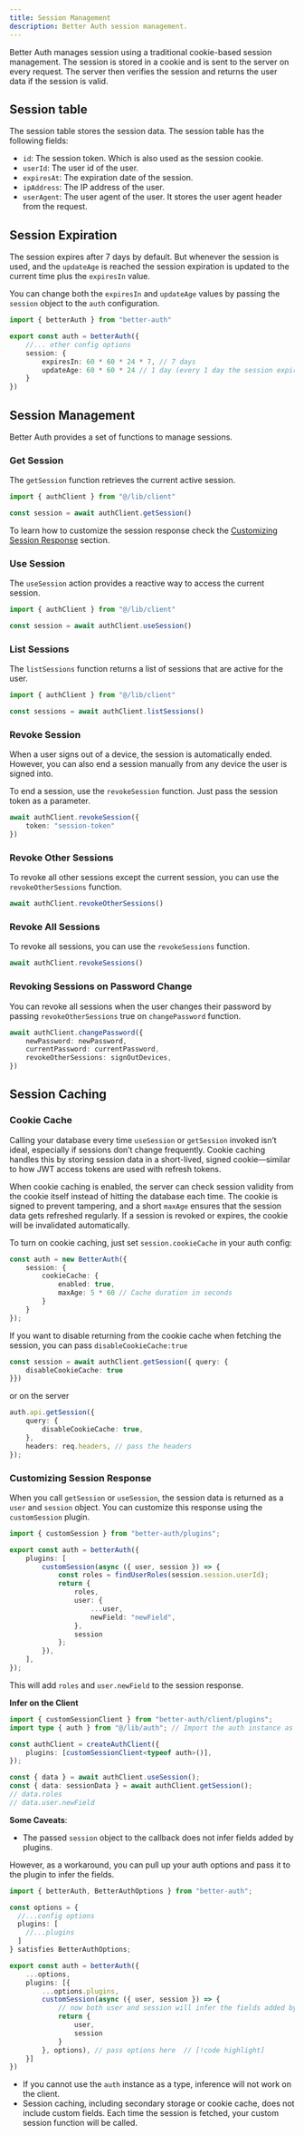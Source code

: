 ```yaml
---
title: Session Management
description: Better Auth session management.
---
```


Better Auth manages session using a traditional cookie-based session management. The session is stored in a cookie and is sent to the server on every request. The server then verifies the session and returns the user data if the session is valid.

## Session table

The session table stores the session data. The session table has the following fields:

- `id`: The session token. Which is also used as the session cookie.
- `userId`: The user id of the user.
- `expiresAt`: The expiration date of the session.
- `ipAddress`: The IP address of the user.
- `userAgent`: The user agent of the user. It stores the user agent header from the request.

## Session Expiration

The session expires after 7 days by default. But whenever the session is used, and the `updateAge` is reached the session expiration is updated to the current time plus the `expiresIn` value.

You can change both the `expiresIn` and `updateAge` values by passing the `session` object to the `auth` configuration.

```ts title="auth.ts"
import { betterAuth } from "better-auth"

export const auth = betterAuth({
    //... other config options
    session: {
        expiresIn: 60 * 60 * 24 * 7, // 7 days
        updateAge: 60 * 60 * 24 // 1 day (every 1 day the session expiration is updated)
    }
})
```

## Session Management

Better Auth provides a set of functions to manage sessions.

### Get Session

The `getSession` function retrieves the current active session.

```ts client="client.ts"
import { authClient } from "@/lib/client"

const session = await authClient.getSession()
```

To learn how to customize the session response check the [Customizing Session Response](#customizing-session-response) section.

### Use Session

The `useSession` action provides a reactive way to access the current session.

```ts client="client.ts"
import { authClient } from "@/lib/client"

const session = await authClient.useSession()
```

### List Sessions

The `listSessions` function returns a list of sessions that are active for the user.

```ts title="auth-client.ts"
import { authClient } from "@/lib/client"

const sessions = await authClient.listSessions()
```

### Revoke Session

When a user signs out of a device, the session is automatically ended. However, you can also end a session manually from any device the user is signed into.

To end a session, use the `revokeSession` function. Just pass the session token as a parameter.

```ts title="auth-client.ts"
await authClient.revokeSession({
    token: "session-token"
})
```

### Revoke Other Sessions

To revoke all other sessions except the current session, you can use the `revokeOtherSessions` function.

```ts title="auth-client.ts"
await authClient.revokeOtherSessions()
```

### Revoke All Sessions

To revoke all sessions, you can use the `revokeSessions` function.

```ts title="auth-client.ts"
await authClient.revokeSessions()
```

### Revoking Sessions on Password Change

You can revoke all sessions when the user changes their password by passing `revokeOtherSessions` true on `changePassword` function.

```ts title="auth.ts"
await authClient.changePassword({
    newPassword: newPassword,
    currentPassword: currentPassword,
    revokeOtherSessions: signOutDevices,
})
```

## Session Caching

### Cookie Cache

Calling your database every time `useSession` or `getSession` invoked isn’t ideal, especially if sessions don’t change frequently. Cookie caching handles this by storing session data in a short-lived, signed cookie—similar to how JWT access tokens are used with refresh tokens.

When cookie caching is enabled, the server can check session validity from the cookie itself instead of hitting the database each time. The cookie is signed to prevent tampering, and a short `maxAge` ensures that the session data gets refreshed regularly. If a session is revoked or expires, the cookie will be invalidated automatically.

To turn on cookie caching, just set `session.cookieCache` in your auth config:

```ts title="auth.ts"
const auth = new BetterAuth({
    session: {
        cookieCache: {
            enabled: true,
            maxAge: 5 * 60 // Cache duration in seconds
        }
    }
});
```

If you want to disable returning from the cookie cache when fetching the session, you can pass `disableCookieCache:true`

```ts title="auth-client.ts"
const session = await authClient.getSession({ query: {
    disableCookieCache: true
}})
```

or on the server

```ts title="server.ts"
auth.api.getSession({
    query: {
        disableCookieCache: true,
    }, 
    headers: req.headers, // pass the headers
});
```


### Customizing Session Response

When you call `getSession` or `useSession`, the session data is returned as a `user` and `session` object. You can customize this response using the `customSession` plugin.

```ts title="auth.ts"
import { customSession } from "better-auth/plugins";

export const auth = betterAuth({
    plugins: [
        customSession(async ({ user, session }) => {
            const roles = findUserRoles(session.session.userId);
            return {
                roles,
                user: {
                    ...user,
                    newField: "newField",
                },
                session
            };
        }),
    ],
});
```

This will add `roles` and `user.newField` to the session response.

**Infer on the Client**

```ts title="auth-client.ts"
import { customSessionClient } from "better-auth/client/plugins";
import type { auth } from "@/lib/auth"; // Import the auth instance as a type

const authClient = createAuthClient({
    plugins: [customSessionClient<typeof auth>()],
});

const { data } = await authClient.useSession();
const { data: sessionData } = await authClient.getSession();
// data.roles
// data.user.newField
```

**Some Caveats**: 

- The passed `session` object to the callback does not infer fields added by plugins.  

However, as a workaround, you can pull up your auth options and pass it to the plugin to infer the fields.

```ts
import { betterAuth, BetterAuthOptions } from "better-auth";

const options = {
  //...config options
  plugins: [
    //...plugins
  ]
} satisfies BetterAuthOptions;

export const auth = betterAuth({
    ...options,
    plugins: [{
        ...options.plugins,
        customSession(async ({ user, session }) => {
            // now both user and session will infer the fields added by plugins and your custom fields
            return {
                user,
                session
            }
        }, options), // pass options here  // [!code highlight]
    }]
})
```

- If you cannot use the `auth` instance as a type, inference will not work on the client.  
- Session caching, including secondary storage or cookie cache, does not include custom fields. Each time the session is fetched, your custom session function will be called.
